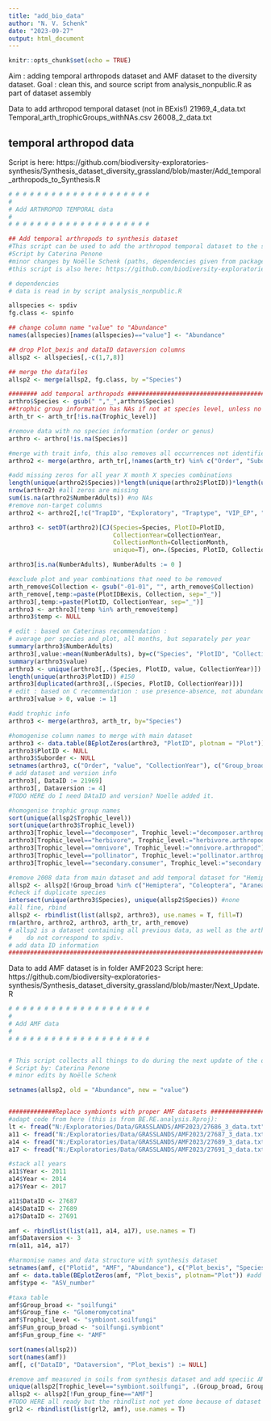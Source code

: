 ```yaml
---
title: "add_bio_data"
author: "N. V. Schenk"
date: "2023-09-27"
output: html_document
---
```


```r
knitr::opts_chunk$set(echo = TRUE)
```

Aim : adding temporal arthropods dataset and AMF dataset to the diversity dataset.
Goal : clean this, and source script from analysis_nonpublic.R as part of dataset assembly

Data to add arthropod temporal dataset (not in BExis!)
21969_4_data.txt
Temporal_arth_trophicGroups_withNAs.csv
26008_2_data.txt


## temporal arthropod data

Script is here: https://github.com/biodiversity-exploratories-synthesis/Synthesis_dataset_diversity_grassland/blob/master/Add_temporal_arthropods_to_Synthesis.R

```r
# # # # # # # # # # # # # # # # # # # # 
#
# Add ARTHROPOD TEMPORAL data
#
# # # # # # # # # # # # # # # # # # # # 

## Add temporal arthropods to synthesis dataset
#This script can be used to add the arthropod temporal dataset to the synthesis dataset
#Script by Caterina Penone
#minor changes by Noëlle Schenk (paths, dependencies given from package). Based on version as is 28.09.23
#this script is also here: https://github.com/biodiversity-exploratories-synthesis/Synthesis_useful_functions

# dependencies
# data is read in by script analysis_nonpublic.R

allspecies <- spdiv
fg.class <- spinfo

## change column name "value" to "Abundance"
names(allspecies)[names(allspecies)=="value"] <- "Abundance"

## drop Plot_bexis and dataID dataversion columns
allsp2 <- allspecies[,-c(1,7,8)]

## merge the datafiles
allsp2 <- merge(allsp2, fg.class, by ="Species")

######## add temporal arthropods ##########################################################################
arthro$Species <- gsub(" ","_",arthro$Species)
##trophic group information has NAs if not at species level, unless no other species of the genus are there (those have NA in fun_group_fine)
arth_tr <- arth_tr[!is.na(Trophic_level)]

#remove data with no species information (order or genus)
arthro <- arthro[!is.na(Species)]

#merge with trait info, this also removes all occurrences not identified at the species level
arthro2 <- merge(arthro, arth_tr[,!names(arth_tr) %in% c("Order", "Suborder"), with=F], by="Species") 

#add missing zeros for all year X month X species combinations
length(unique(arthro2$Species))*length(unique(arthro2$PlotID))*length(unique(arthro2$CollectionYear))*length(unique(arthro2$CollectionMonth))
nrow(arthro2) #all zeros are missing
sum(is.na(arthro2$NumberAdults)) #no NAs
#remove non-target columns
arthro2 <- arthro2[,!c("TrapID", "Exploratory", "Traptype", "VIP_EP", "Order", "Suborder", "Family", "Trophic_level", "Fun_group_broad", "Fun_group_fine")]

arthro3 <- setDT(arthro2)[CJ(Species=Species, PlotID=PlotID, 
                             CollectionYear=CollectionYear,
                             CollectionMonth=CollectionMonth,
                             unique=T), on=.(Species, PlotID, CollectionYear, CollectionMonth)]

arthro3[is.na(NumberAdults), NumberAdults := 0 ]

#exclude plot and year combinations that need to be removed
arth_remove$Collection <- gsub("-01-01", "", arth_remove$Collection)
arth_remove[,temp:=paste(PlotIDBexis, Collection, sep="_")]
arthro3[,temp:=paste(PlotID, CollectionYear, sep="_")]
arthro3 <- arthro3[!temp %in% arth_remove$temp]
arthro3$temp <- NULL

# edit : based on Caterinas recommendation : 
# average per species and plot, all months, but separately per year
summary(arthro3$NumberAdults)
arthro3[,value:=mean(NumberAdults), by=c("Species", "PlotID", "CollectionYear")]
summary(arthro3$value)
arthro3 <- unique(arthro3[,.(Species, PlotID, value, CollectionYear)])
length(unique(arthro3$PlotID)) #150
arthro3[duplicated(arthro3[,.(Species, PlotID, CollectionYear)])]
# edit : based on C recommendation : use presence-absence, not abundance
arthro3[value > 0, value := 1]

#add trophic info
arthro3 <- merge(arthro3, arth_tr, by="Species")

#homogenise column names to merge with main dataset
arthro3 <- data.table(BEplotZeros(arthro3, "PlotID", plotnam = "Plot"))
arthro3$PlotID <- NULL
arthro3$Suborder <- NULL
setnames(arthro3, c("Order", "value", "CollectionYear"), c("Group_broad", "Abundance", "Year"))
# add dataset and version info
arthro3[, DataID := 21969]
arthro3[, Dataversion := 4]
#TODO HERE do I need DAtaID and version? Noelle added it.

#homogenise trophic group names
sort(unique(allsp2$Trophic_level))
sort(unique(arthro3$Trophic_level))
arthro3[Trophic_level=="decomposer", Trophic_level:="decomposer.arthropod"]
arthro3[Trophic_level=="herbivore", Trophic_level:="herbivore.arthropod"]
arthro3[Trophic_level=="omnivore", Trophic_level:="omnivore.arthropod"]
arthro3[Trophic_level=="pollinator", Trophic_level:="pollinator.arthropod"]
arthro3[Trophic_level=="secondary.consumer", Trophic_level:="secondary.consumer.arthropod"]

#remove 2008 data from main dataset and add temporal dataset for "Hemiptera"  "Coleoptera" "Araneae"    "Orthoptera"
allsp2 <- allsp2[!Group_broad %in% c("Hemiptera", "Coleoptera", "Araneae", "Orthoptera")]
#check if duplicate species
intersect(unique(arthro3$Species), unique(allsp2$Species)) #none
#all fine, rbind
allsp2 <- rbindlist(list(allsp2, arthro3), use.names = T, fill=T)
rm(arthro, arthro2, arthro3, arth_tr, arth_remove)
# allsp2 is a dataset containing all previous data, as well as the arthropod data. Column names
#    do not correspond to spdiv.
# add data ID information
#####################################################################################################
```




Data to add AMF dataset is in folder AMF2023
Script here: https://github.com/biodiversity-exploratories-synthesis/Synthesis_dataset_diversity_grassland/blob/master/Next_Update.R
```r
# # # # # # # # # # # # # # # # # # # # 
#
# Add AMF data
#
# # # # # # # # # # # # # # # # # # # # 


# This script collects all things to do during the next update of the dataset
# Script by: Caterina Penone
# minor edits by Noëlle Schenk

setnames(allsp2, old = "Abundance", new = "value")


#############Replace symbionts with proper AMF datasets ##########################
#adapt code from here (this is from BE.RE.analysis.Rproj):
lt <- fread("N:/Exploratories/Data/GRASSLANDS/AMF2023/27686_3_data.txt") #lookout table
a11 <- fread("N:/Exploratories/Data/GRASSLANDS/AMF2023/27687_3_data.txt") #2011
a14 <- fread("N:/Exploratories/Data/GRASSLANDS/AMF2023/27689_3_data.txt") #2014
a17 <- fread("N:/Exploratories/Data/GRASSLANDS/AMF2023/27691_3_data.txt") #2017

#stack all years
a11$Year <- 2011
a14$Year <- 2014
a17$Year <- 2017

a11$DataID <- 27687
a14$DataID <- 27689
a17$DataID <- 27691

amf <- rbindlist(list(a11, a14, a17), use.names = T)
amf$Dataversion <- 3
rm(a11, a14, a17)

#harmonise names and data structure with synthesis dataset
setnames(amf, c("Plotid", "AMF", "Abundance"), c("Plot_bexis", "Species", "value"))
amf <- data.table(BEplotZeros(amf, "Plot_bexis", plotnam="Plot")) #add plot name with zeros (e.g. AEG1 to AEG01)
amf$type <- "ASV_number"

#taxa table
amf$Group_broad <- "soilfungi"
amf$Group_fine <- "Glomeromycotina"
amf$Trophic_level <- "symbiont.soilfungi"
amf$Fun_group_broad <- "soilfungi.symbiont"
amf$Fun_group_fine <- "AMF"

sort(names(allsp2))
sort(names(amf))
amf[, c("DataID", "Dataversion", "Plot_bexis") := NULL]

#remove amf measured in soils from synthesis dataset and add speciic AMF
unique(allsp2[Trophic_level=="symbiont.soilfungi", .(Group_broad, Group_fine, Fun_group_broad, Fun_group_fine)]) #check
allsp2 <- allsp2[!Fun_group_fine=="AMF"]
#TODO HERE all ready but the rbindlist not yet done because of dataset ID and version info, see above.
grl2 <- rbindlist(list(grl2, amf), use.names = T)

```

